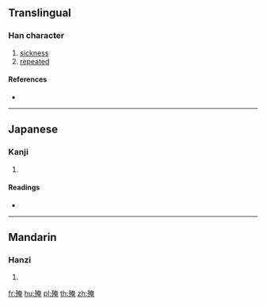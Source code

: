 ==Translingual==

===Han character===
{{Han char|rn=78|rad=歹|as=08|sn=12|four=14216|canj=MNKLU}}

# [[sickness]]
# [[repeated]]

====References====
* {{Han ref|kx=0581.360|dkj=16505|dj=0974.050|hdz=21389.030|uh=6B97|ud=27543|bh=D9DF|bd=55775}}

----

==Japanese==

===Kanji===
{{ja-kanji|grade=|rs=歹08}}

# {{defn|lang=ja|sort=歹08}}

====Readings====
* {{ja-readings|on=[[よう]] (yō), [[おう]] (ō), [[えん]] (en)|kun=[[やむ]] (yamu)}}

----

==Mandarin==

===Hanzi===
{{cmn-hanzi|pin=[[yè]] ([[ye4]])|wg=yeh<sup>4</sup>}}

# {{defn|lang=cmn|sort=歹08}}

[[fr:殗]]
[[hu:殗]]
[[pl:殗]]
[[th:殗]]
[[zh:殗]]